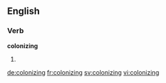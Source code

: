 
==English==

===Verb===
'''colonizing'''

# {{present participle of|colonize}}

[[de:colonizing]]
[[fr:colonizing]]
[[sv:colonizing]]
[[vi:colonizing]]